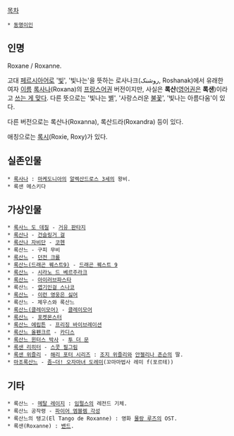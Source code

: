 [[목차]]
 * [[동명이인]]

== 인명 ==
Roxane / Roxanne.

고대 [[페르시아어]]로 '[[빛]]', '빛나는'을 뜻하는 로사나크(روشنک‎, Roshanak)에서 유래한 여자 [[이름]] [[록사나]](Roxana)의 [[프랑스어]]권 버전이지만, 사실은 '''록산'''([[영어]]권은 '''록샌''')이라고 [[자주 틀리는 외래어/영어#s-3.1.2|쓰는 게 맞다]]. 다른 뜻으로는 '빛나는 [[별#s-1|별]]', '사랑스러운 [[불꽃]]', '빛나는 아름다움'이 있다.

다른 버전으로는 록산나(Roxanna), 록산드라(Roxandra) 등이 있다.

애칭으로는 [[록시]](Roxie, Roxy)가 있다.

== 실존인물 ==
 * [[록사나]] : [[마케도니아]]의 [[알렉산드로스 3세]]의 왕비.
 * 록샌 메스키다

== 가상인물 ==
 * [[록사느 도 데질]] - [[거유 판타지]]
 * [[건슬링거 걸#s-4|록산나]] - [[건슬링거 걸]]
 * [[코헨(RTS 시리즈)#s-6|록산나 자비단]] - [[코헨(RTS 시리즈)|코헨]]
 * 록산느 - 구피 무비
 * [[던전 크롤/네임드#s-2.29|록산느]] - [[던전 크롤]]
 * [[록산느(드래곤 퀘스트9)]] - [[드래곤 퀘스트 9]]
 * [[시라노 드 베르주라크#s-2.1.2|록산느]] - [[시라노 드 베르주라크#s-2|시라노 드 베르주라크]]
 * [[아이러브파스타#s-4.3|록산느]] - [[아이러브파스타]]
 * 록산느 - [[엽기인걸 스나코]]
 * [[KNIFE#s-3.2|록산느]] - [[이런 영웅은 싫어]]
 * 록산느 - 제우스와 록산느
 * [[록산느(클레이모어)]] - [[클레이모어(만화)|클레이모어]]
 * [[원규|록산느]] - [[포켓몬스터]]
 * [[프리징#s-2.3.5|록산느 에립튼]] - [[프리징#s-2|프리징 바이브레이션]]
 * [[카디스#s-1.2|록산느 올펜크르]] - [[카디스#s-1|카디스]]
 * [[지크문드 사#s-2|록산느 윈터스 박사]] - [[투 더 문]]
 * [[록샌 리히터]] - [[스콧 필그림]]
 * [[해리 포터 시리즈/가족관계|록샌 위즐리]] - [[해리 포터 시리즈]] : [[조지 위즐리]]와 [[안젤리나 존슨]]의 딸.
 * [[오자마녀 도레미/등장인물#s-2.4|마조록산느]] - [[오자마녀 도레미#s-2.3|좀~더! 오자마녀 도레미]](꼬마마법사 레미 f(포르테))

== 기타 ==
 * 록산느 - [[메탈 레이지]] : [[메탈 레이지#s-5.8|임펄스]]의 레전드 기체.
 * 록산느 공작령 - [[파이어 엠블렘 각성]]
 * 록산느의 탱고(El Tango de Roxanne) : 영화 [[루주|물랑 루즈]]의 OST.
 * 록샌(Roxanne) : [[밴드#s-1|밴드]].
